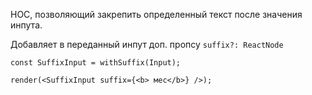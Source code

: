 HOC, позволяющий закрепить определенный текст после значения инпута.

Добавляет в переданный инпут доп. пропсу `suffix?: ReactNode`

```tsx live
const SuffixInput = withSuffix(Input);

render(<SuffixInput suffix={<b> мес</b>} />);
```
